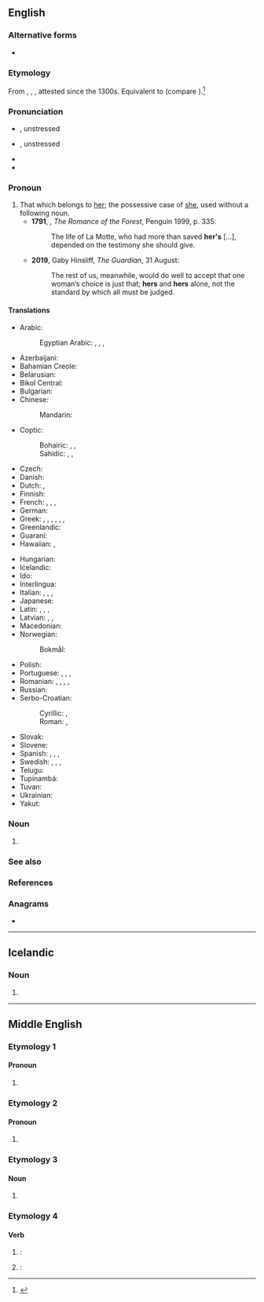 {{also|her's|Hers|Her's}}
==English==
{{wikipedia}}

===Alternative forms===
*{{l|en|her's}} {{i|now nonstandard}}

===Etymology===
From {{inh|en|enm|hires}}, {{m|enm|heres}}, {{m|enm|hers}}, attested since the 1300s. Equivalent to {{suffix|en|her|s}} (compare {{m|en|-'s}}).<ref>{{R:Etymonline}}</ref>

===Pronunciation===
* {{a|UK}} {{IPA|en|/ˈhɜːz/}}, unstressed {{IPA|en|/əz/}}
* {{a|US}} {{IPA|en|/ˈhɝz/}}, unstressed {{IPA|en|/ɚz/}}
* {{audio|en|en-us-hers.ogg|Audio (US)}}
* {{rhymes|en|ɜː(ɹ)z}}

===Pronoun===
{{head|en|pronoun|cat2=possessive pronouns|cat3=third person pronouns}}

# That which belongs to [[her]]; the possessive case of [[she]], used without a following noun. {{defdate|from 12th c.}}
#*'''1791''', {{w|Ann Radcliffe}}, ''The Romance of the Forest'', Penguin 1999, p. 335:
#*:The life of La Motte, who had more than saved '''her's''' […], depended on the testimony she should give.
#*'''2019''', Gaby Hinsliff, ''The Guardian'', 31 August:
#*:The rest of us, meanwhile, would do well to accept that one woman’s choice is just that; '''hers''' and '''hers''' alone, not the standard by which all must be judged.

====Translations====
{{trans-top|that which belongs to her}}
* Arabic: {{t|ar|لَهَا|m}}
*: Egyptian Arabic: {{t|arz|لها|tr=lihā|sc=Arab}}, {{t|arz|بتاعها|m|tr=betāʿhā|sc=Arab}}, {{t|arz|بتاعتها|f|tr=betāʿethā|sc=Arab}}, {{t|arz|بتوعها|p|tr=betōʿhā|sc=Arab}}
* Azerbaijani: {{t|az|onunku}}
* Bahamian Creole: {{t|bah|har own}}
* Belarusian: {{t|be|яе́}}
* Bikol Central: {{t|bcl|saiya}}
* Bulgarian: {{t+|bg|не́ин}}
* Chinese:
*: Mandarin: {{t+|cmn|她|alt=她的|tr=tā-de|sc=Hani}}
* Coptic:
*: Bohairic: {{t|cop|ⲫⲱⲥ|m}}, {{t|cop|ⲑⲱⲥ|f}}, {{t|cop|ⲛⲟⲩⲥ|p}}
*: Sahidic: {{t|cop|ⲡⲱⲥ|m}}, {{t|cop|ⲧⲱⲥ|f}}, {{t|cop|ⲛⲟⲩⲥ|p}}
* Czech: {{t+|cs|její}}
* Danish: {{t+|da|hendes}}
* Dutch: {{t|nl|het hare}}, {{t|nl|de hare}}
* Finnish: {{t+|fi|hänen}}
* French: {{t+|fr|le sien|m-s}}, {{t+|fr|la sienne|f-s}}, {{t+|fr|les siens|m-p}}, {{t+|fr|les siennes|f-p}}
* German: {{t+|de|ihr}}
* Greek: {{t+|el|δικός|alt=δικός της|m}}, {{t|el|δικιά|alt=δικιά της|f}}, {{t+|el|δική|alt=δική της|f}}, {{t+|el|δικό|alt=δικό της|n}}, {{t+|el|δικοί|alt=δικοί της|m-p}}, {{t+|el|δικές|alt=δικές της|f-p}}, {{t+|el|δικά|alt=δικά της|n-p}}
* Greenlandic: {{t|kl|uuma}}
* Guaraní: {{t|gn|imba'e}}
* Hawaiian: {{t|haw|ona}}, {{t|haw|āna}}
{{trans-mid}}
* Hungarian: {{t+|hu|övé}}
* Icelandic: {{t+|is|hennar}}
* Ido: {{t+|io|elua}}
* Interlingua: {{t|ia|sue}}
* Italian: {{t|it|il suo|m-s}}, {{t|it|la sua|f-s}}, {{t|it|i suoi|m-p}}, {{t|it|le sue|f-p}}
* Japanese: {{t+|ja|彼女|alt=彼女の|tr=かのじょの, kanojo no}}
* Latin: {{t+|la|suus}}, {{t+|la|eius}}, {{t|la|illius}}, {{t+|la|huius}}
* Latvian: {{t+|lv|viņas}}, {{t|lv|viņējs}}, {{t|lv|viņējais}}
* Macedonian: {{t|mk|нејзин}}
* Norwegian:
*: Bokmål: {{t+|nb|hennes}}
* Polish: {{t+|pl|jej}}
* Portuguese: {{t|pt|o seu|m}}, {{t|pt|a sua|f}}, {{t|pt|[[o]] [[dela]]|m}}, {{t|pt|[[a]] [[dela]]|f}}
* Romanian: {{t+|ro|ei|alt=a ei|f}}, {{t+|ro|său|alt=al său|m}}, {{t|ro|sa|alt=a sa|f}}, {{t|ro|săi|alt=ai săi|m-p}}, {{t+|ro|sale|alt=ale sale|f-p}}
* Russian: {{t+|ru|её}}
* Serbo-Croatian:
*: Cyrillic: {{t|sh|ње̑н|sc=Cyrl}}, {{t|sh|ње́зин|sc=Cyrl}}
*: Roman: {{t|sh|njȇn}}, {{t|sh|njézin}}
* Slovak: {{t|sk|jej}}
* Slovene: {{t+|sl|njén}}
* Spanish: {{t|es|el suyo|m}}, {{t|es|los suyos|m-p}}, {{t|es|la suya|f}}, {{t|es|las suyas|f-p}}
* Swedish: {{t+|sv|hennes}}, {{qualifier|reflexive}} {{t+|sv|sin|c}}, {{t+|sv|sitt|n}}, {{t+|sv|sina|p}}
* Telugu: {{t|te|ఆమెది}}
* Tupinambá: {{t|tpn|i mba'e}}
* Tuvan: {{t|tyv|ооңуу}}
* Ukrainian: {{t+|uk|її́}}
* Yakut: {{t|sah|киниэнэ}}
{{trans-bottom}}

===Noun===
{{head|en|noun form}}

# {{plural of|en|her}}

===See also===
{{English personal pronouns}}

===References===
<references/>

===Anagrams===
* {{anagrams|en|a=ehrs|EHRs|HSer|RSeH|Resh|Sher|ersh|resh}}

----

==Icelandic==

===Noun===
{{is-noun form}}

# {{inflection of|is|her||indef|gen|s}}

----

==Middle English==

===Etymology 1===

====Pronoun====
{{head|enm|pronoun}}

# {{alt form|enm|hires||hers}}

===Etymology 2===

====Pronoun====
{{head|enm|pronoun}}

# {{alt form|enm|heres||theirs}}

===Etymology 3===

====Noun====
{{head|enm|noun}}

# {{alt form|enm|ars||anus; buttocks}}

===Etymology 4===

====Verb====
{{head|enm|verb form}}

# {{alt form|enm|hereth}}: {{infl of|enm|heren||3|s|pres|t=to hear}}
# {{alt form|enm|heren}}: {{infl of|enm|heren||p|pres|t=to hear}}